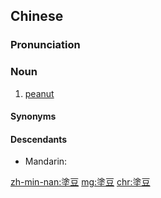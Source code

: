{{also|涂豆}}
==Chinese==
{{zh-forms|s=涂豆|alt=土豆}}

===Pronunciation===
{{zh-pron
|mn=xm,zz,qz,tp,kh,tn,tc,sx,yl,mg,mg,hc:thô͘-tāu/lk:thô-tāu
|cat=n
}}

===Noun===
{{zh-noun}}

# {{lb|zh|Min Nan}} [[peanut]]

====Synonyms====
{{zh-dial|花生}}

====Descendants====
* Mandarin: {{zh-l|土豆}}

[[zh-min-nan:塗豆]]
[[mg:塗豆]]
[[chr:塗豆]]